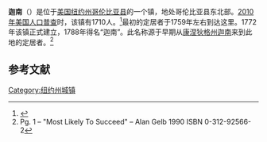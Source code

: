 {{Infobox settlement
|official_name            = 迦南
|settlement_type          = 镇
|nickname                 =
|motto                    =

<!-- Images -->
|image_skyline            = Lace House, Canaan, NY.jpg
|imagesize                =
|image_caption            =
|image_flag               =
|image_seal               =

<!-- Maps -->
|pushpin_map            =
|pushpin_label_position = <!-- the position of the pushpin label: left, right, top, bottom, none -->
|pushpin_map_caption    =
|pushpin_mapsize        =
|image_map                = Columbia County New York incorporated areas Canaan highlighted.svg
|mapsize                  =
|map_caption              =
|image_map1               =
|mapsize1                 =
|map_caption1             =

<!-- Location -->
|coordinates_region       = US-NY
|subdivision_type         = [[国家|国家]]
|subdivision_name         = [[美国|美国]]
|subdivision_type1        = [[美国行政区划|州]]
|subdivision_name1        = [[纽约州|纽约州]]
|subdivision_type2        = [[纽约州行政区划|县]]
|subdivision_name2        = [[哥伦比亚县_(纽约州)|哥伦比亚县]]
|government_footnotes     =
|government_type          = 
|established_title        =
|established_date         =

<!-- Area -->
|unit_pref                = Imperial
|area_footnotes           =
|area_magnitude           =
|area_total_km2           = 95.7
|area_land_km2            = 95.0
|area_water_km2           = 0.7
|area_total_sq_mi         = 
|area_land_sq_mi          = 
|area_water_sq_mi         = 

<!-- Population -->
|population_as_of         = [[2010年美国人口普查|2010]]
|population_footnotes     =
|population_total         = 1710
|population_density_km2   = 18.0
|population_density_sq_mi =
<!-- General information -->
|timezone                 = [[美国东部时间|EST]]
|utc_offset               = -5
|timezone_DST             = EDT
|utc_offset_DST           = -4
|elevation_footnotes      =
|elevation_m              = 299
|elevation_ft             = 981
|latd = 42 |latm = 24 |lats = 7 |latNS = N
|longd = 73 |longm = 26 |longs = 47 |longEW = W

<!-- Area/postal codes & others -->
|postal_code_type         = [[美国邮政编码|邮政编码]]
|postal_code              = 12029
|area_code                = [[美国电话区号518|518]]
|website                  = {{URL|canaannewyork.org}}
|footnotes                =
}}
'''迦南'''（{{lang-en|Canaan}}）是位于[[美国|美国]][[纽约州|纽约州]][[哥伦比亚县_(纽约州)|哥伦比亚县]]的一个镇，地处哥伦比亚县东北部。[[2010年美国人口普查|2010年美国人口普查]]时，该镇有1710人。<ref name>{{cite web|url=http://factfinder2.census.gov|publisher=[[United_States_Census_Bureau|United States Census Bureau]]|title=American FactFinder|accessdate=2020-09-19|archive-date=2013-09-11|archive-url=https://web.archive.org/web/20130911234518/http://factfinder2.census.gov/|dead-url=no}}</ref>最初的定居者于1759年左右到达这里。1772年该镇正式建立，1788年得名“迦南”。此名称源于早期从[[康涅狄格州|康涅狄格州]][[迦南_(康涅狄格州)|迦南]]来到此地的定居者。<ref>Pg. 1 – "Most Likely To Succeed" – Alan Gelb 1990 ISBN 0-312-92566-2</ref>

== 参考文献 ==
{{reflist}}

{{NY-stub}}
[[Category:纽约州城镇|Category:纽约州城镇]]